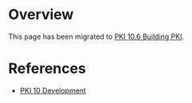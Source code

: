 = Overview =

This page has been migrated to [https://github.com/dogtagpki/pki/blob/DOGTAG_10_6_BRANCH/docs/development/Building_PKI.md PKI 10.6 Building PKI].

= References =

* [[PKI 10 Development]]